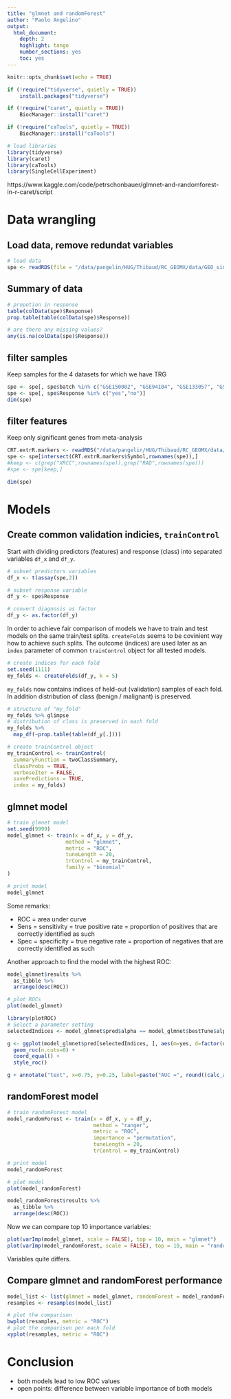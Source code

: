 ```yaml
---
title: "glmnet and randomForest"
author: "Paolo Angelino"
output:
  html_document:
    depth: 2
    highlight: tango
    number_sections: yes
    toc: yes
---
```

```r
knitr::opts_chunk$set(echo = TRUE)
```

```r
if (!require("tidyverse", quietly = TRUE))
    install.packages("tidyverse")

if (!require("caret", quietly = TRUE))
    BiocManager::install("caret")

if (!require("caTools", quietly = TRUE))
    BiocManager::install("caTools")

# load libraries
library(tidyverse)
library(caret)
library(caTools)
library(SingleCellExperiment)
```

https://www.kaggle.com/code/petrschonbauer/glmnet-and-randomforest-in-r-caret/script

# Data wrangling

## Load data, remove redundat variables

```r
# load data
spe <- readRDS(file = "/data/pangelin/HUG/Thibaud/RC_GEOMX/data/GEO_singlecellexperiment.rds")
```

## Summary of data

```r
# propotion in response
table(colData(spe)$Response)
prop.table(table(colData(spe)$Response))

# are there any missing values?
any(is.na(colData(spe)$Response))
```

## filter samples

Keep samples for the 4 datasets for which we have TRG

```r
spe <- spe[, spe$batch %in% c("GSE150082", "GSE94104", "GSE133057", "GSE93375")]
spe <- spe[, spe$Response %in% c("yes","no")]
dim(spe)
```

## filter features

Keep only significant genes from meta-analysis 

```r
CRT.extrR.markers <- readRDS("/data/pangelin/HUG/Thibaud/RC_GEOMX/data/CRT.extrR.markers.rds")
spe <- spe[intersect(CRT.extrR.markers$Symbol,rownames(spe)),]
#keep <- c(grep("XRCC",rownames(spe)),grep("RAD",rownames(spe)))
#spe <- spe[keep,]

dim(spe)
```

# Models

## Create common validation indicies, `trainControl`

Start with dividing predictors (features) and response (class) into separated variables `df_x` and `df_y`.

```r
# subset predictors variables
df_x <- t(assay(spe,2))

# subset response variable
df_y <- spe$Response

# convert diagnosis as factor
df_y <- as.factor(df_y)
```

In order to achieve fair comparison of models we have to train and test models on the same train/test splits. `createFolds` seems to be covinient way how to achieve such splits. The outcome (indices) are used later as an `index` parameter of common `trainControl` object for all tested models.

```r
# create indices for each fold
set.seed(1111)
my_folds <- createFolds(df_y, k = 5)
```

`my_folds` now contains indices of held-out (validation) samples of each fold. In addition distribution of class (benign / malignant) is preserved.

```r
# structure of "my_fold"
my_folds %>% glimpse
# distribution of class is preserved in each fold
my_folds %>% 
  map_df(~prop.table(table(df_y[.])))
```

```r
# create trainControl object
my_trainControl <- trainControl(
  summaryFunction = twoClassSummary,
  classProbs = TRUE,
  verboseIter = FALSE,
  savePredictions = TRUE,
  index = my_folds)
```

## glmnet model

```r
# train glmnet model
set.seed(9999)
model_glmnet <- train(x = df_x, y = df_y, 
                   method = "glmnet",
                   metric = "ROC",
                   tuneLength = 20,
                   trControl = my_trainControl, 
                   family = "binomial"
)

# print model
model_glmnet
```

Some remarks:

*  ROC = area under curve
*  Sens = sensitivity = true positive rate = proportion of positives that are correctly identified as such
*  Spec = specificity = true negative rate = proportion of negatives that are correctly identified as such

Another approach to find the model with the highest ROC:

```r
model_glmnet$results %>% 
  as_tibble %>%  
  arrange(desc(ROC))
```

```r
# plot ROCs
plot(model_glmnet)
```

```r
library(plotROC)
# Select a parameter setting
selectedIndices <- model_glmnet$pred$alpha == model_glmnet$bestTune$alpha & model_glmnet$pred$lambda == model_glmnet$bestTune$lambda

g <- ggplot(model_glmnet$pred[selectedIndices, ], aes(m=yes, d=factor(obs, levels = c("no", "yes")))) + 
  geom_roc(n.cuts=0) + 
  coord_equal() +
  style_roc()

g + annotate("text", x=0.75, y=0.25, label=paste("AUC =", round((calc_auc(g))$AUC, 4)))
```


## randomForest model

```r
# train randomForest model
model_randomForest <- train(x = df_x, y = df_y, 
                            method = "ranger",
                            metric = "ROC",
                            importance = "permutation",
                            tuneLength = 20,
                            trControl = my_trainControl)

# print model
model_randomForest

# plot model
plot(model_randomForest)
```

```r
model_randomForest$results %>% 
  as_tibble %>%  
  arrange(desc(ROC))
```

Now we can compare top 10 importance variables:

```r
plot(varImp(model_glmnet, scale = FALSE), top = 10, main = "glmnet")
plot(varImp(model_randomForest, scale = FALSE), top = 10, main = "randomForest")
```

Variables quite differs.

## Compare glmnet and randomForest performance

```r
model_list <- list(glmnet = model_glmnet, randomForest = model_randomForest)
resamples <- resamples(model_list)

# plot the comparison
bwplot(resamples, metric = "ROC")
# plot the comparison per each fold
xyplot(resamples, metric = "ROC")
```

# Conclusion

*  both models lead to low ROC values
*  open points: difference between variable importance of both models

